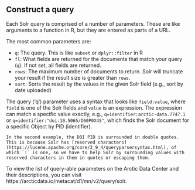 ## Construct a query

Each Solr query is comprised of a number of parameters. These are like arguments to a function in R, but they are entered as parts of a URL.

The most common parameters are:

- `q`: The query. This is like `subset` or `dplyr::filter` in R
- `fl`: What fields are returned for the documents that match your query (`q`). If not set, all fields are returned.
- `rows`: The maximum number of documents to return. Solr will truncate your result if the result size is greater than `rows`.
- `sort`: Sorts the result by the values in the given Solr field (e.g., sort by date uploaded)

The query ('q') parameter uses a syntax that looks like `field:value`, where `field` is one of the Solr fields and `value` is an expression. The expression can match a specific value exactly, e.g., `q=identifier:arctic-data.7747.1` or `q=identifier:"doi:10.5065/D60P0X4S"`, which finds the Solr document for a specific Object by PID (identifier).


```block
In the second example, the DOI PID is surrounded in double quotes. This is because Solr has [reserved characters](https://lucene.apache.org/core/2_9_4/queryparsersyntax.html), of which `:` is one, so we have to help Solr by surrounding values with reserved characters in them in quotes or escaping them.
```


To view the list of query-able parameters on the Arctic Data Center and their descriptions, you can visit https://arcticdata.io/metacat/d1/mn/v2/query/solr.
